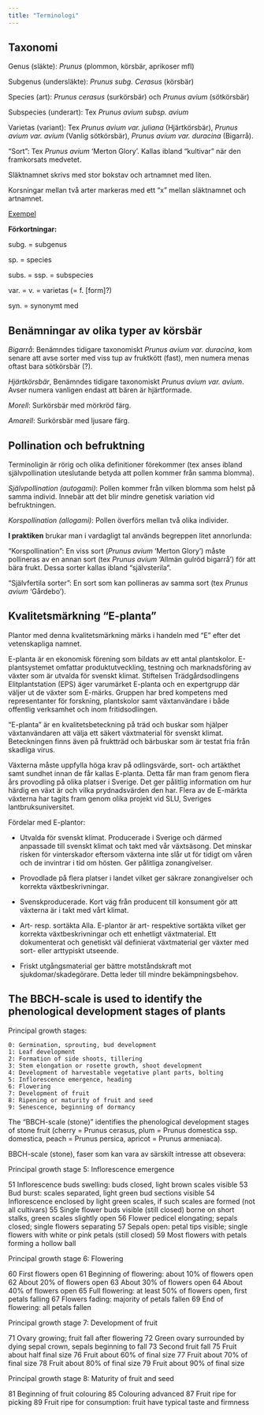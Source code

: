 ```yaml
---
title: "Terminologi"
---
```



## Taxonomi

Genus (släkte): _Prunus_ (plommon, körsbär, aprikoser mfl)

Subgenus (undersläkte): _Prunus subg. Cerasus_ (körsbär)

Species (art): _Prunus cerasus_ (surkörsbär) och _Prunus avium_ (sötkörsbär)

Subspecies (underart): Tex _Prunus avium subsp. avium_

Varietas (variant): Tex _Prunus avium var. juliana_ (Hjärtkörsbär), _Prunus avium var. avium_ (Vanlig sötkörsbär), _Prunus avium var. duracina_ (Bigarrå).

"Sort": Tex _Prunus avium_ 'Merton Glory'. Kallas ibland "kultivar" när den framkorsats medvetet.

Släktnamnet skrivs med stor bokstav och artnamnet med liten.

Korsningar mellan två arter markeras med ett "x" mellan släktnamnet och artnamnet.

[Exempel](https://species.wikimedia.org/wiki/Prunus_avium_subsp._avium)

<!-- Om en växt är en korsning mellan två arter, markeras detta med ett x mellan släkt- och artnamnet, ex. Geranium x magnificum (=G. ibericum x G. platypetalum).  -->


**Förkortningar:**

subg. = subgenus

sp. = species

subs. = ssp. = subspecies

var. = v. = varietas (= f. [form]?)

syn. = synonymt med

<!-- Genus: Prunus -->
<!-- Subgenus: P. subg. Cerasus -->
<!-- Species: Prunus avium -->
<!-- Subspecies: Prunus avium subsp. avium -->

<!-- Arten kan delas in i ett antal varieteter.  -->
<!--     Vanlig sötkörsbär (Prunus avium var. avium) – har små frukter, upp till 1 cm stora. Färgen på frukterna varierar från gult till rött eller svart. De har ofta en bitter smak.[källa behövs] -->
<!--     Bigarrå (Prunus avium var. duracina) – har stora frukter med fast fruktkött. De mognar ofta sent på säsongen. Det finns många sorter som hör till denna varietet. Även så kallade halvbigarråer är klassificerade som denna varietet. -->
<!--     Hjärtkörsbär (Prunus avium var. juliana) – har stora frukter med löst fruktkött. Sorter som 'Guigne d'Annonay', 'Elton', 'Frogmore Early', 'Knauff's Riesenkirsche', 'Merton Glory' och 'Valeska' räknas till hjärtkörsbäret. -->


<!-- Prunus avium L. syn. Cerasus avium Moench. -->

<!-- Påpekas skall att sp. används för en obestämd art. Om man t.ex. skriver Geranium sp. så menar man en art av släktet Geranium men man vill eller kan inte bestämma växten till art utan endast till släkte.  -->

<!-- Odlade växter har ofta registrerade namnsorter, dessa skrives med stor bokstav inom enkla apostrofer, ex. Geranium pratense 'Kashmir White'. Man kan också i vardagsbruk skriva enbart Geranium 'Kashmir White'.  -->

<!-- Om en växt är en korsning mellan två arter, markeras detta med ett x mellan släkt- och artnamnet, ex. Geranium x magnificum (=G. ibericum x G. platypetalum).  -->

<!-- Alternativa namn markeras med synonym, syn. (ex. Geranium lambertii syn. G. candicans).  -->

<!-- https://www.odla.nu/inspiration/lite-grundlaggande-botanik -->

## Benämningar av olika typer av körsbär

_Bigarrå_: Benämndes tidigare taxonomiskt _Prunus avium var. duracina_, kom senare att avse sorter med viss tup av fruktkött (fast), men numera menas oftast bara sötkörsbär (?).

_Hjärtkörsbär_, Benämndes tidigare taxonomiskt _Prunus avium var. avium_. Avser numera vanligen endast att bären är hjärtformade. 

_Morell_: Surkörsbär med mörkröd färg.

_Amarell_: Surkörsbär med ljusare färg.

## Pollination och befruktning

Terminoligin är rörig och olika definitioner förekommer (tex anses ibland självpollination uteslutande betyda att pollen kommer från samma blomma).

_Självpollination (autogami)_: Pollen kommer från vilken blomma som helst på samma individ. Innebär att det blir mindre genetisk variation vid befruktningen.

<!-- Synonymer: Autogami, självbefruktning, eng. self-pollination, self-fertilization, "selfer". -->

_Korspollination (allogami)_: Pollen överförs mellan två olika individer. 

<!-- Synonymer: Allogami, korsbefruktning , eng. cross-pollination, cross-fertilization, "outcrosser", "outbreeder". -->

**I praktiken** brukar man i vardagligt tal används begreppen litet annorlunda:

"Korspollination": En viss sort (_Prunus avium_ 'Merton Glory') måste pollineras av en annan sort (tex _Prunus avium_ 'Allmän gulröd bigarrå') för att bära frukt. Dessa sorter kallas ibland "självsterila".

"Självfertila sorter": En sort som kan pollineras av samma sort (tex _Prunus avium_ 'Gårdebo').

<!--  korspollination, detsamma som allogami. se https://www.ne.se/uppslagsverk/encyklopedi/l%C3%A5ng/korspollination -->

<!-- Pollinationsförloppen kan delas in på olika sätt, bl.a. i självpollination och korspollination. Självpollination (autogami), som förekommer t.ex. hos många korsblommiga växter, innebär att växten pollinerar sig själv, https://www.ne.se/uppslagsverk/encyklopedi/l%C3%A5ng/pollination -->

<!-- https://en.wikipedia.org/wiki/Allogamy -->

<!-- _Xenogami_ : En undergrupp till allogami.  -->

<!-- korsbefruktning: korsbefruktning, befruktningsförlopp då könsceller från två genetiskt olika individer smälter samman (se https://www.ne.se/uppslagsverk/encyklopedi/l%C3%A5ng/korsbefruktning)-->

<!-- A flower is self-pollinated (a “selfer”) if pollen is transferred to it from any flower of the same plant and cross-pollinated (an “outcrosser” or “outbreeder”) if the pollen comes from a flower on a different plant. (se https://www.britannica.com/science/self-pollination) -->

<!-- Allogamy vs Xenogamy There are two types of pollinations known as self pollination and cross pollination. Allogamy and xenogamy are the two types of cross pollinations that occur during the sexual reproduction of higher plants. Flower is the sexual organ of angiosperms. Stamen is the male part of the flower, which contains anther and filamentous. Pistil is the female part of the flower, which contains stigma, style, and ovary. Unisexual flowers contain pistil and the stamens in separate flowers, enhancing cross pollination. Bisexual flowers contain both pistil and stamens in the same flower, enhancing self pollination. The main difference between allogamy and xenogamy is that allogamy is the deposition of pollen grains from the anther of the one flower on the stigma of another flower, either in the same plant or a in a different plant of the same species whereas xenogamy is the deposition of pollen grains from the anther of one flower on the stigma of a genetically different flower of the same species. -->

<!-- Även om en växt är självfertil, eller självpollinerande, blir bäret eller frukten större och av högre kvalitet med korspollination. -->

<!-- Autogamy, or self-fertilization, refers to the fusion of two gametes that come from one individual. Autogamy is predominantly observed in the form of self-pollination -->

<!-- Korsbefruktning innebär att man korsar olika plantor för att få fram en växt med de egenskaper man önskar.  -->

<!-- Allogamy or cross-fertilization is the fertilization of an ovum from one individual with the spermatozoa of another. -->

<!-- In plants, allogamy is used specifically to mean the use of pollen from one plant to fertilize the flower of another plant and usually synonymous with the term "cross-fertilization" or "cross-pollination" (outcrossing).[4] The latter term can be used more specifically to mean pollen exchange between different plant strains or even different plant species (where the term cross-hybridization can be used) rather than simply between different individuals.[6] -->



<!-- [Blekinge plantskola](https://organicfruittrees.eu/products/lapins-korsbar?variant=40116019462281) -->

## Kvalitetsmärkning "E-planta"

Plantor med denna kvalitetsmärkning märks i handeln med "E" efter det vetenskapliga namnet.

E-planta är en ekonomisk förening som bildats av ett antal plantskolor.  E-plantsystemet omfattar produktutveckling, testning och marknadsföring av växter som är utvalda för svenskt klimat. Stiftelsen Trädgårdsodlingens Elitplantstation (EPS) äger varumärket E-planta och en expertgrupp där väljer ut de växter som E-märks. Gruppen har bred kompetens med representanter för forskning, plantskolor samt växtanvändare i både offentlig verksamhet och inom fritidsodlingen.

"E-planta" är en kvalitetsbeteckning på träd och buskar som hjälper växtanvändaren att välja ett säkert växtmaterial för svenskt klimat. Beteckningen finns även på fruktträd och bärbuskar som är testat fria från skadliga virus. <!-- E-et står för Elitplanta. -->

Växterna måste uppfylla höga krav på odlingsvärde, sort- och artäkthet samt sundhet innan de får kallas E-planta. Detta får man fram genom flera års provodling på olika platser i Sverige. Det ger pålitlig information om hur härdig en växt är och vilka prydnadsvärden den har. Flera av de E-märkta växterna har tagits fram genom olika projekt vid SLU, Sveriges lantbruksuniversitet.

Fördelar med E-plantor:

- Utvalda för svenskt klimat. Producerade i Sverige och därmed anpassade till svenskt klimat och takt med vår växtsäsong. Det minskar risken för vinterskador eftersom växterna inte slår ut för tidigt om våren och de invintrar i tid om hösten. Ger pålitliga zonangivelser.

- Provodlade på flera platser i landet vilket ger säkrare zonangivelser och korrekta växtbeskrivningar.

- Svenskproducerade. Kort väg från producent till konsument gör att växterna är i takt med vårt klimat.

- Art- resp. sortäkta Alla. E-plantor är art- respektive sortäkta vilket ger korrekta växtbeskrivningar och ett enhetligt växtmaterial. Ett dokumenterat och genetiskt väl definierat växtmaterial ger växter med sort- eller arttypiskt utseende.

- Friskt utgångsmaterial ger bättre motståndskraft mot sjukdomar/skadegörare. Detta leder till mindre bekämpningsbehov.



## The BBCH-scale is used to identify the phenological development stages of plants

Principal growth stages:

    0: Germination, sprouting, bud development
    1: Leaf development
    2: Formation of side shoots, tillering
    3: Stem elongation or rosette growth, shoot development
    4: Development of harvestable vegetative plant parts, bolting
    5: Inflorescence emergence, heading
    6: Flowering
    7: Development of fruit
    8: Ripening or maturity of fruit and seed
    9: Senescence, beginning of dormancy

The "BBCH-scale (stone)" identifies the phenological development stages of stone fruit (cherry = Prunus cerasus, plum = Prunus domestica ssp. domestica, peach = Prunus persica, apricot = Prunus armeniaca).

<!-- See datafile "bbch_scale_stone_fruit.csv" -->

<!-- Phenological growth stages and BBCH-identification keys of stone fruit. The BBCH-scale (stone) identifies the phenological development stages of stone fruit (cherry = Prunus cerasus, plum = Prunus domestica ssp. domestica, peach = Prunus persica, apricot = Prunus armeniaca). It is a plant species specific version of the BBCH-scale. 2 -->

BBCH-scale (stone), faser som kan vara av särskilt intresse att obsevera:

Principal growth stage 5: Inflorescence emergence

51 	Inflorescence buds swelling: buds closed, light brown scales visible
53 	Bud burst: scales separated, light green bud sections visible
54 	Inflorescence enclosed by light green scales, if such scales are formed (not all cultivars)
55 	Single flower buds visible (still closed) borne on short stalks, green scales slightly open
56 	Flower pedicel elongating; sepals closed; single flowers separating
57 	Sepals open: petal tips visible; single flowers with white or pink petals (still closed)
59 	Most flowers with petals forming a hollow ball

Principal growth stage 6: Flowering

60 	First flowers open
61 	Beginning of flowering: about 10% of flowers open
62 	About 20% of flowers open
63 	About 30% of flowers open
64 	About 40% of flowers open
65 	Full flowering: at least 50% of flowers open, first petals falling
67 	Flowers fading: majority of petals fallen
69 	End of flowering: all petals fallen

Principal growth stage 7: Development of fruit

71 	Ovary growing; fruit fall after flowering
72 	Green ovary surrounded by dying sepal crown, sepals beginning to fall
73 	Second fruit fall
75 	Fruit about half final size
76 	Fruit about 60% of final size
77 	Fruit about 70% of final size
78 	Fruit about 80% of final size
79 	Fruit about 90% of final size

Principal growth stage 8: Maturity of fruit and seed

81 	Beginning of fruit colouring
85 	Colouring advanced
87 	Fruit ripe for picking
89 	Fruit ripe for consumption: fruit have typical taste and firmness 
